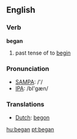 ==English==

{{rank|since|use|used|252|began|thy|less|till}}

=== Verb ===
'''began'''
# past tense of to [[begin]]

=== Pronunciation ===
*[[w:SAMPA|SAMPA]]: /'/
*[[w:IPA|IPA]]: /bI'gæn/

=== Translations ===
*[[Dutch]]: [[begon]]

[[hu:began]]
[[pt:began]]